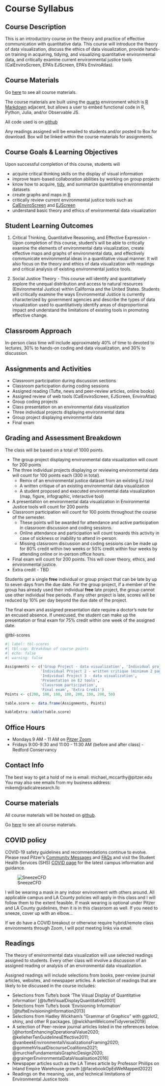 # Course Syllabus {#sec-appendix-syllabus}

## Course Description

This is an introductory course on the theory and practice of effective communication with quantitative data. This course will introduce the theory of data visualization, discuss the ethics of data visualization, provide hands-on training in acquiring, tidying, and visualizing quantitative environmental data, and critically examine current environmental justice tools (CalEnviroScreen, EPA’s EJScreen, EPA’s EnviroAtlas).  

## Course Materials

Go [here](http://radicalresearch.llc/EDVcourse/) to see all course materials.

The course materials are built using the [quarto](https://quarto.org/docs/guide) environment which is [R Markdown](https://rmarkdown.rstudio.com/) adjacent, but allows a user to embed functional code in R, Python, Julia, and/or Observable JS. 

All code used is on [github](https://github.com/RadicalResearchLLC/EDVcourse)

Any readings assigned will be emailed to students and/or posted to Box for download. Box will be linked within the course materials for assignments.

## Course Goals & Learning Objectives

Upon successful completion of this course, students will 

* acquire critical thinking skills on the display of visual information
* improve team-based collaboration abilities by working on group projects
* know how to acquire, [tidy](https://www.tidyverse.org/), and summarize quantitative environmental datasets
* create graphs and maps in [R](https://cran.r-project.org/)
* critically review current environmental justice tools such as [CalEnviroScreen](https://oehha.ca.gov/calenviroscreen/report/calenviroscreen-40) and [EJScreen](https://www.epa.gov/ejscreen)
* understand basic theory and ethics of environmental data visualization

## Student Learning Outcomes

1. Critical Thinking, Quantitative Reasoning, and Effective Expression - Upon completion of this course, student's will be able to critically examine the elements of environmental data visualization, create effective maps and graphs of environmental data, and effectively communicate environmental ideas in a quantitative visual manner.  It will also focus on the theory and ethics of data visualization with readings and critical analysis of existing environmental justice tools.

2. Social Justice Theory - This course will identify and quantitatively explore the unequal distribution and access to natural resources (Environmental Justice) within California and the United States. Students will critically examine the ways Environmental Justice is currently characterized by government agencies and describe the types of data visualization used to quantitatively identify areas of disproportional impact and understand the limitations of existing tools in promoting effective change.   

## Classroom Approach

In-person class time will include approximately 40% of time to devoted to lectures, 30% to hands-on coding and data visualization, and 30% to discussion. 

## Assignments and Activities

* Classroom participation during discussion sections
* Classroom participation during coding sessions
* Assigned reading (Tufte, news and peer-review articles, online books)
* Assigned review of web tools (CalEnviroScreen, EJScreen, EnviroAtlas)
* Group coding projects
* Class presentation on an environmental data visualization
* Three individual projects displaying environmental data
* Group project displaying environmental data
* Final exam

## Grading and Assessment Breakdown

The class will be based on a total of 1000 points. 

* The group project displaying environmental data visualization will count for 200 points 
* The three individual projects displaying or reviewing environmental data will count for 100 points each (300 in total).
  + Remix of an environmental justice dataset from an existing EJ tool
  + A written critique of an existing environmental data visualization 
  + A student proposed and executed environmental data visualization (map, figure, infographic, interactive tool)
* A presentation on environmental data visualization in Environmental Justice tools will count for 200 points
* Classroom participation will count for 100 points throughout the course of the semester. 
  + These points will be awarded for attendance and active participation in classroom discussion and coding sessions.   
  + Online attendance and participation will count towards this activity in case of sickness or inability to attend in-person.  
  + Missing classroom discussion and coding sessions can be made up for 80% credit within two weeks or 50% credit within four weeks by attending online or in-person office hours.  
* Final exam will count for 200 points. This will cover theory, ethics, and environmental justice.  
* Extra credit - TBD

Students get a single **free** individual or group project that can be late by up to seven days from the due date. For the group project, if a member of the group has already used their individual **free** late project, the group cannot use other individual free periods. If any other project is late, scores will be reduced by 10% per day beyond the due date of the project.

The final exam and assigned presentation date require a doctor's note for an excused absence. If unexcused, the student can make up the presentation or final exam for 75% credit within one week of the assigned date.   

@tbl-scores

```{r}
#| label: tbl-scores
#| tbl-cap: Breakdown of course points
#| echo: false
#| warning: false

Assignments <- c('Group Project - data visualization', 'Individual project 1 - EJ tool remix', 
                'Individual Project 2 - written critique (minimum 2 pages)',
                'Individual Project 3 - data visualization',
                'Presentation on EJ tools',
                'Classroom participation',
                'Final exam', 'Extra Credit')
Points <- c(200, 100, 100, 100, 200, 100, 200, 50)

table.score <- data.frame(Assignments, Points)

kableExtra::kable(table.score)

```

## Office Hours

* Mondays 9 AM - 11 AM on [Pitzer Zoom](https://pitzer.zoom.us/j/2600893680) 
* Fridays 9:00-9:30 and 11:00 - 11:30 AM (before and after class) - Redford Conservancy 

## Contact Info

The best way to get a hold of me is email: michael_mccarthy@pitzer.edu
You may also see emails from my business address: mikem@radicalresearch.llc

## Course materials

All course materials will be hosted on [github](https://github.com/RadicalResearchLLC/EDVcourse).

Go [here](http://radicalresearch.llc/EDVcourse/) to see all course materials.

## COVID policy

COVID-19 safety guidelines and recommendations continue to evolve. Please read Pitzer’s [Community Messages](https://www.pitzer.edu/pathway-forward/category/community-messages/) and [FAQs](https://www.pitzer.edu/pathway-forward/frequently-asked-questions/faqs/) and visit the Student Health Services (SHS) [COVID page](https://services.claremont.edu/covid/) for the latest campus information and guidance.

![SneezeCFD](images/COVID_mask.png)

I will be wearing a mask in any indoor environment with others around. All applicable campus and LA County policies will apply in this class and I will follow them to the extent feasible. If mask wearing is optional under Pitzer and LA County guidelines, then it is in this classroom as well. If you need to sneeze, cover up with an elbow...

If we do have a COVID breakout or otherwise require hybrid/remote class environments through Zoom, I will post meeting links via email.   

## Readings

The theory of environmental data visualization will use selected readings assigned to students. Every other class will involve a discussion of an assigned reading or analysis of an environmental data visualization.

Assigned readings will include selections from books, peer-review journal articles, websites, and newspaper articles.  A selection of readings that are likely to be discussed in the course includes:

* Selections from Tufte's book 'The Visual Display of Quantitative Information' [@tufteVisualDisplayQuantitative2001]
* Selections from Tufte's book 'Envisioning Information' [@tufteEnvisioningInformation2013]
* Selections from Hadley Wickham's "Grammar of Graphics" with ggplot2, shiny, and other R packages. [@wickhamWelcomeTidyverse2019] 
* A selection of Peer-review journal articles listed in the references below. [@hortonEnhancingOperationalValue2020; @kelleherTenGuidelinesEffective2011; @vanbeekEnvironmentalVisualizationsFraming2020; @gommehVisualDiscourseCoalitions2021; @murchieFundamentalsGraphicDesign2020; @graingerEnvironmentalDataVisualisation2016]
* Newspaper articles such as the LA Times article by Professor Phillips on Inland Empire Warehouse growth [@facebookOpEdWeMapped2022]
* Readings on the meaning, use, and technical limitations of Environmental Justice tools